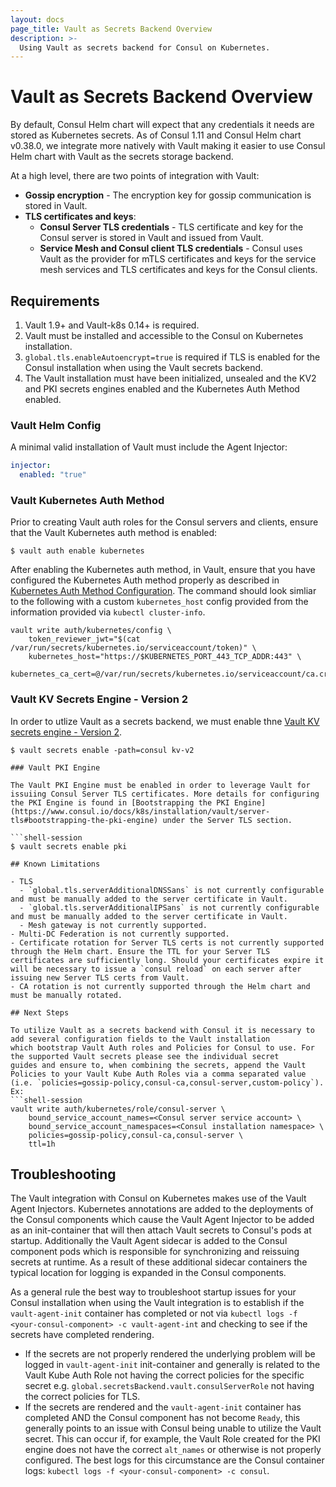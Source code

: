 ```yaml
---
layout: docs
page_title: Vault as Secrets Backend Overview
description: >-
  Using Vault as secrets backend for Consul on Kubernetes.
---
```


# Vault as Secrets Backend Overview

By default, Consul Helm chart will expect that any credentials it needs are stored as Kubernetes secrets.
As of Consul 1.11 and Consul Helm chart v0.38.0, we integrate more natively with Vault making it easier
to use Consul Helm chart with Vault as the secrets storage backend.

At a high level, there are two points of integration with Vault:
- **Gossip encryption** - The encryption key for gossip communication is stored in Vault.
- **TLS certificates and keys**:
  - **Consul Server TLS credentials** - TLS certificate and key for the Consul server is stored in Vault and issued from Vault.
  - **Service Mesh and Consul client TLS credentials** - Consul uses Vault as the provider for mTLS certificates and keys for the service mesh services
  and TLS certificates and keys for the Consul clients.

## Requirements

1. Vault 1.9+ and Vault-k8s 0.14+ is required.
1. Vault must be installed and accessible to the Consul on Kubernetes installation.
1. `global.tls.enableAutoencrypt=true` is required if TLS is enabled for the Consul installation when using the Vault secrets backend.
1. The Vault installation must have been initialized, unsealed and the KV2 and PKI secrets engines enabled and the Kubernetes Auth Method enabled.

### Vault Helm Config

A minimal valid installation of Vault must include the Agent Injector:
```yaml
injector:
  enabled: "true"
```

### Vault Kubernetes Auth Method

Prior to creating Vault auth roles for the Consul servers and clients, ensure that the Vault Kubernetes auth method is enabled:

```shell-session
$ vault auth enable kubernetes
```

After enabling the Kubernetes auth method, in Vault, ensure that you have configured the Kubernetes Auth method properly as described in [Kubernetes Auth Method Configuration](https://www.vaultproject.io/docs/auth/kubernetes#configuration). The command should look simliar to the following with a custom `kubernetes_host` config provided from the information provided via `kubectl cluster-info`. 

```shell-session
vault write auth/kubernetes/config \
    token_reviewer_jwt="$(cat /var/run/secrets/kubernetes.io/serviceaccount/token)" \
    kubernetes_host="https://$KUBERNETES_PORT_443_TCP_ADDR:443" \
    kubernetes_ca_cert=@/var/run/secrets/kubernetes.io/serviceaccount/ca.crt
```

### Vault KV Secrets Engine - Version 2

In order to utlize Vault as a secrets backend, we must enable thne [Vault KV secrets engine - Version 2](https://www.vaultproject.io/docs/secrets/kv/kv-v2).

```shell-session
$ vault secrets enable -path=consul kv-v2

### Vault PKI Engine

The Vault PKI Engine must be enabled in order to leverage Vault for issuiing Consul Server TLS certificates. More details for configuring the PKI Engine is found in [Bootstrapping the PKI Engine](https://www.consul.io/docs/k8s/installation/vault/server-tls#bootstrapping-the-pki-engine) under the Server TLS section. 

```shell-session
$ vault secrets enable pki

## Known Limitations

- TLS
  - `global.tls.serverAdditionalDNSSans` is not currently configurable and must be manually added to the server certificate in Vault.
  - `global.tls.serverAdditionalIPSans` is not currently configurable and must be manually added to the server certificate in Vault.
  - Mesh gateway is not currently supported.
- Multi-DC Federation is not currently supported.
- Certificate rotation for Server TLS certs is not currently supported through the Helm chart. Ensure the TTL for your Server TLS certificates are sufficiently long. Should your certificates expire it will be necessary to issue a `consul reload` on each server after issuing new Server TLS certs from Vault. 
- CA rotation is not currently supported through the Helm chart and must be manually rotated. 

## Next Steps

To utilize Vault as a secrets backend with Consul it is necessary to add several configuration fields to the Vault installation
which bootstrap Vault Auth roles and Policies for Consul to use. For the supported Vault secrets please see the individual secret
guides and ensure to, when combining the secrets, append the Vault Policies to your Vault Kube Auth Roles via a comma separated value (i.e. `policies=gossip-policy,consul-ca,consul-server,custom-policy`).
Ex:
```shell-session
vault write auth/kubernetes/role/consul-server \
    bound_service_account_names=<Consul server service account> \
    bound_service_account_namespaces=<Consul installation namespace> \
    policies=gossip-policy,consul-ca,consul-server \
    ttl=1h
```


## Troubleshooting

The Vault integration with Consul on Kubernetes makes use of the Vault Agent Injectors. Kubernetes annotations are added to the
deployments of the Consul components which cause the Vault Agent Injector to be added as an init-container that will then attach
Vault secrets to Consul's pods at startup. Additionally the Vault Agent sidecar is added to the Consul component pods which
is responsible for synchronizing and reissuing secrets at runtime.
As a result of these additional sidecar containers the typical location for logging is expanded in the Consul components.

As a general rule the best way to troubleshoot startup issues for your Consul installation when using the Vault integration
is to establish if the `vault-agent-init` container has completed or not via `kubectl logs -f <your-consul-component> -c vault-agent-int`
and checking to see if the secrets have completed rendering.
* If the secrets are not properly rendered the underlying problem will be logged in `vault-agent-init` init-container
  and generally is related to the Vault Kube Auth Role not having the correct policies for the specific secret
  e.g. `global.secretsBackend.vault.consulServerRole` not having the correct policies for TLS.
* If the secrets are rendered and the `vault-agent-init` container has completed AND the Consul component has not become `Ready`,
  this generally points to an issue with Consul being unable to utilize the Vault secret. This can occur if, for example, the Vault Role
  created for the PKI engine does not have the correct `alt_names` or otherwise is not properly configured. The best logs for this
  circumstance are the Consul container logs: `kubectl logs -f <your-consul-component> -c consul`.
